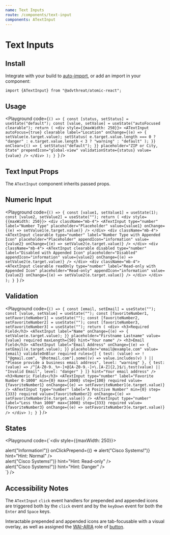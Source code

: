 ```yaml
---
name: Text Inputs
route: /components/text-input
components: ATextInput
---
```



# Text Inputs

## Install

Integrate with your build to [auto-import](/#integrating), or add an import in your component:

```
import {ATextInput} from "@advthreat/atomic-react";
```

## Usage

<Playground
  code={`() => {
  const [status, setStatus] = useState("default");
  const [value, setValue] = useState("autoFocused clearable");
  return (
    <div style={{maxWidth: 250}}>
      <ATextInput
        autoFocus={true}
        clearable
        label="Location"
        onChange={(e) => {
          setValue(e.target.value);
          setStatus(
            e.target.value.length === 0
              ? "danger"
              : e.target.value.length < 3
              ? "warning"
              : "default"
          );
        }}
        onClear={() => {
          setStatus("default");
        }}
        placeholder="ZIP or City, State"
        prependIcon="global-view"
        validationState={status}
        value={value}
      />
    </div>
  );
}
`}
/>

## Text Input Props

The `ATextInput` component inherits passed props.

<Props of="ATextInput" />

## Numeric Input

<Playground
  code={`() => {
  const [value1, setValue1] = useState(1);
  const [value2, setValue2] = useState("");
  return (
    <div style={{maxWidth: 250}}>
      <div className="mb-4">
        <ATextInput
          type="number"
          label="Number Type"
          placeholder="Placeholder"
          value={value1}
          onChange={(e) => setValue1(e.target.value)}
        />
      </div>
      <div className="mb-4">
        <ATextInput
          clearable
          type="number"
          label="Number Type with Appended Icon"
          placeholder="Placeholder"
          appendIcon="information"
          value={value2}
          onChange={(e) => setValue2(e.target.value)}
        />
      </div>
      <div className="mb-4">
        <ATextInput
          clearable
          disabled
          type="number"
          label="Disabled with Appended Icon"
          placeholder="Disabled"
          appendIcon="information"
          value={value2}
          onChange={(e) => setValue2(e.target.value)}
        />
      </div>
      <div className="mb-4">
        <ATextInput
          clearable
          readOnly
          type="number"
          label="Read-only with Appended Icon"
          placeholder="Read-only"
          appendIcon="information"
          value={value2}
          onChange={(e) => setValue2(e.target.value)}
        />
      </div>
    </div>
  );
}
`}
/>

## Validation

<Playground
  code={`() => {
  const [email, setEmail] = useState("");
  const [value, setValue] = useState("");
  const [favoriteNumber1, setFavoriteNumber1] = useState("");
  const [favoriteNumber2, setFavoriteNumber2] = useState("");
  const [favoriteNumber3, setFavoriteNumber3] = useState("");
  return (
    <div>
      <h3>Required Field</h3>
      <ATextInput
        label="Name"
        onChange={(e) => {
          setValue(e.target.value);
        }}
        placeholder="Firstname Lastname"
        value={value}
        required
        maxLength={50}
        hint="Your name"
      />
      <h3>Email Field</h3>
      <ATextInput
        label="Email Address"
        onChange={(e) => {
          setEmail(e.target.value);
        }}
        placeholder="email@example.com"
        value={email}
        validateOnBlur
        required
        rules={[
          {
            test: (value) =>
              !["@gmail.com", "@hotmail.com"].some((v) =>
                value.includes(v)
              ) || "Please provide a business email address",
            level: "warning"
          },
          {
            test: (value) =>
              /^[A-Z0-9._%+-]+@[A-Z0-9.-]+\.[A-Z]{2,}$/i.test(value) ||
              "Invalid Email",
            level: "danger"
          }
        ]}
        hint="Your email address"
      />
      <h3>Numeric Fields</h3>
      <ATextInput
        type="number"
        label="Favorite Number 0-1000"
        min={0}
        max={1000}
        step={100}
        required
        value={favoriteNumber1}
        onChange={(e) => setFavoriteNumber1(e.target.value)}
      />
      <ATextInput
        type="number"
        label="A Positive Number"
        min={0}
        step={333}
        required
        value={favoriteNumber2}
        onChange={(e) => setFavoriteNumber2(e.target.value)}
      />
      <ATextInput
        type="number"
        label="Less than 1000"
        max={1000}
        step={333}
        required
        value={favoriteNumber3}
        onChange={(e) => setFavoriteNumber3(e.target.value)}
      />
    </div>
  );
}
`}
/>

## States

<Playground
  code={`<div style={{maxWidth: 250}}>
  <div className="mb-4">
    <ATextInput label="Label" placeholder="Normal" />
  </div>
  <div className="mb-4">
    <ATextInput
      label="Label"
      placeholder="Normal"
      prependIcon="cisco"
      appendIcon="information"
      onClickAppend={() => alert("Information!")}
      onClickPrepend={() => alert("Cisco Systems!")}
      hint="Hint: Normal"
    />
  </div>
  <div className="mb-4">
    <ATextInput label="Label" placeholder="Disabled" disabled />
  </div>
  <div className="mb-4">
    <ATextInput
      label="Label"
      placeholder="Disabled"
      disabled
      prependIcon="cisco"
      appendIcon="information"
      hint="Hint: Disabled"
    />
  </div>
  <div className="mb-4">
    <ATextInput label="Label" placeholder="Read-only State" readOnly />
  </div>
  <div className="mb-4">
    <ATextInput
      label="Label"
      placeholder="Read-only State"
      readOnly
      prependIcon="cisco"
      appendIcon="information"
      onClickPrepend={() => alert("Cisco Systems!")}
      hint="Hint: Read-only"
    />
  </div>
  <div className="mb-4">
    <ATextInput
      label="Label"
      validationState="warning"
      placeholder="Warning State"
    />
  </div>
  <div className="mb-4">
    <ATextInput
      label="Label"
      validationState="warning"
      placeholder="Warning"
      prependIcon="cisco"
      appendIcon="information"
      hint="Hint: Warning"
    />
  </div>
  <div className="mb-4">
    <ATextInput
      label="Label"
      validationState="danger"
      placeholder="Danger State"
    />
  </div>
  <div className="mb-4">
    <ATextInput
      label="Label"
      validationState="danger"
      placeholder="Danger State"
      prependIcon="cisco"
      appendIcon="information"
      onClickPrepend={() => alert("Cisco Systems!")}
      hint="Hint: Danger"
    />
  </div>
</div>
`}
/>

## Accessibility Notes

The `ATextInput` `click` event handlers for prepended and appended icons are triggered both by the `click` event and by the `keyDown` event for both the `Enter` and `Space` keys.

Interactable prepended and appended icons are tab-focusable with a visual overlay, as well as assigned the [WAI-ARIA](https://www.w3.org/WAI/standards-guidelines/aria/) role of [button](https://www.w3.org/TR/wai-aria/#button).
